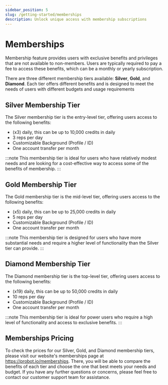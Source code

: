 ```yaml
---
sidebar_position: 5
slug: /getting-started/memberships
description: Unlock unique access with membership subscriptions
---
```


# Memberships

Membership feature provides users with exclusive benefits and privileges that are not available to non-members. Users are typically required to pay a fee to access these benefits, which can be a monthly or yearly subscription.

There are three different membership tiers available: **Silver**, **Gold**, and **Diamond**. Each tier offers different benefits and is designed to meet the needs of users with different budgets and usage requirements

## Silver Membership Tier

The Silver membership tier is the entry-level tier, offering users access to the following benefits:

- (x3) daily, this can be up to 10,000 credits in daily
- 3 reps per day
- Customizable Background (Profile / ID)
- One account transfer per month

:::note
This membership tier is ideal for users who have relatively modest needs and are looking for a cost-effective way to access some of the benefits of membership.
:::

## Gold Membership Tier

The Gold membership tier is the mid-level tier, offering users access to the following benefits:

- (x5) daily, this can be up to 25,000 credits in daily
- 5 reps per day
- Customizable Background (Profile / ID)
- One account transfer per month

:::note
This membership tier is designed for users who have more substantial needs and require a higher level of functionality than the Silver tier can provide.
:::

## Diamond Membership Tier

The Diamond membership tier is the top-level tier, offering users access to the following benefits:

- (x19) daily, this can be up to 50,000 credits in daily
- 10 reps per day
- Customizable Background (Profile / ID)
- One account transfer per month

:::note
This membership tier is ideal for power users who require a high level of functionality and access to exclusive benefits.
:::

## Memberships Pricing

To check the prices for our Silver, Gold, and Diamond membership tiers, please visit our website's memberships page at https://probot.io/memberships. There, you will be able to compare the benefits of each tier and choose the one that best meets your needs and budget. If you have any further questions or concerns, please feel free to contact our customer support team for assistance.
